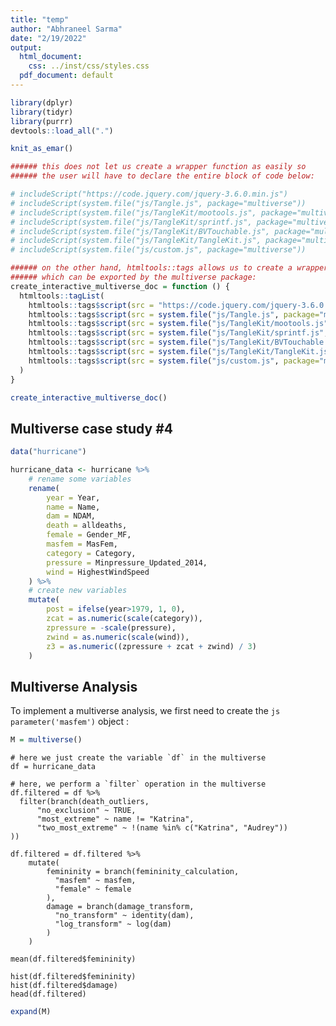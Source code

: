 ```yaml
---
title: "temp"
author: "Abhraneel Sarma"
date: "2/19/2022"
output:
  html_document:
    css: ../inst/css/styles.css
  pdf_document: default
---
```


```r
library(dplyr)
library(tidyr)
library(purrr)
devtools::load_all(".")

knit_as_emar()
```


```r
###### this does not let us create a wrapper function as easily so
###### the user will have to declare the entire block of code below:

# includeScript("https://code.jquery.com/jquery-3.6.0.min.js")
# includeScript(system.file("js/Tangle.js", package="multiverse"))
# includeScript(system.file("js/TangleKit/mootools.js", package="multiverse"))
# includeScript(system.file("js/TangleKit/sprintf.js", package="multiverse"))
# includeScript(system.file("js/TangleKit/BVTouchable.js", package="multiverse"))
# includeScript(system.file("js/TangleKit/TangleKit.js", package="multiverse"))
# includeScript(system.file("js/custom.js", package="multiverse"))

###### on the other hand, htmltools::tags allows us to create a wrapper function like so
###### which can be exported by the multiverse package:
create_interactive_multiverse_doc = function () {
  htmltools::tagList(
    htmltools::tags$script(src = "https://code.jquery.com/jquery-3.6.0.min.js"),
    htmltools::tags$script(src = system.file("js/Tangle.js", package="multiverse")),
    htmltools::tags$script(src = system.file("js/TangleKit/mootools.js", package="multiverse")),
    htmltools::tags$script(src = system.file("js/TangleKit/sprintf.js", package="multiverse")),
    htmltools::tags$script(src = system.file("js/TangleKit/BVTouchable.js", package="multiverse")),
    htmltools::tags$script(src = system.file("js/TangleKit/TangleKit.js", package="multiverse")),
    htmltools::tags$script(src = system.file("js/custom.js", package="multiverse"))
  )
}

create_interactive_multiverse_doc()
```



## Multiverse case study #4

```r
data("hurricane")

hurricane_data <- hurricane %>%
    # rename some variables
    rename(
        year = Year,
        name = Name,
        dam = NDAM,
        death = alldeaths,
        female = Gender_MF,
        masfem = MasFem,
        category = Category,
        pressure = Minpressure_Updated_2014,
        wind = HighestWindSpeed
    ) %>%
    # create new variables
    mutate(
        post = ifelse(year>1979, 1, 0),
        zcat = as.numeric(scale(category)),
        zpressure = -scale(pressure),
        zwind = as.numeric(scale(wind)),
        z3 = as.numeric((zpressure + zcat + zwind) / 3)
    )
```


## Multiverse Analysis

To implement a multiverse analysis, we first need to create the `js parameter('masfem')` object <damage_transform/>:

```r
M = multiverse()
```

```multiverse
# here we just create the variable `df` in the multiverse
df = hurricane_data

# here, we perform a `filter` operation in the multiverse
df.filtered = df %>%
  filter(branch(death_outliers,
      "no_exclusion" ~ TRUE,
      "most_extreme" ~ name != "Katrina",
      "two_most_extreme" ~ !(name %in% c("Katrina", "Audrey"))
))
```

```multiverse
df.filtered = df.filtered %>%
    mutate(
        femininity = branch(femininity_calculation,
          "masfem" ~ masfem,
          "female" ~ female
        ),
        damage = branch(damage_transform,
          "no_transform" ~ identity(dam),
          "log_transform" ~ log(dam)
        )
    )
```


```multiverse
mean(df.filtered$femininity)
```


```multiverse
hist(df.filtered$femininity)
hist(df.filtered$damage)
head(df.filtered)
```


```r
expand(M)
```


